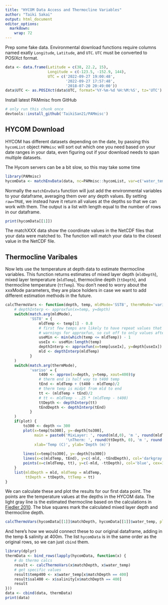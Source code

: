 ```yaml
---
title: "HYCOM Data Access and Thermocline Variables"
author: "Taiki Sakai"
output: html_document
editor_options: 
  markdown: 
    wrap: 72
---
```


Prep some fake data. Environmental download functions require columns
named exatly `Longitude`, `Latitude`, and `UTC`. `UTC` must be converted
to POSIXct format.

```r
data <- data.frame(Latitude = c(38, 22.2, 15),
                   Longitude = c(-123.5, -152.9, 144),
                   UTC = c('2022-09-27 19:00:48',
                           '2022-09-27 17:57:48',
                           '2018-07-20 20:49:00'))
data$UTC <- as.POSIXct(data$UTC, format='%Y-%m-%d %H:%M:%S', tz='UTC')
```

Install latest PAMmisc from GitHub

```r
# only run this chunk once
devtools::install_github('TaikiSan21/PAMmisc')
```

## HYCOM Download

HYCOM has different datasets depending on the date, by passing this
`hycomList` object `PAMmisc` will sort out which one you need based on
your date ranges in your data, even figuring out if your download needs
to span multiple datasets.

The Hycom servers can be a bit slow, so this may take some time

```r
library(PAMmisc)
hycomData <- matchEnvData(data, nc=PAMmisc::hycomList, var=c('water_temp', 'salinity'), raw=TRUE, depth = 0:1000)
```

Normally the `matchEnvData` function will just add the environmental
variables to your dataframe, averaging them over any depth values. By
setting `raw=TRUE`, we instead have it return all values at the depths
so that we can work with them. The output is a list with length equal to
the number of rows in our dataframe.

```r
print(hycomData[[1]])
```

The matchXXX data show the coordinate values in the NetCDF files that
your data were matched to. The function will match your data to the
closest value in the NetCDF file.

## Thermocline Varibales

Now lets use the temperature at depth data to estimate thermocline
variables. This function returns estimates of mixed layer depth
(`mldDepth`), mixed layer temperature (`mldTemp`), thermocline depth
(`ttDepth`), and thermocline temperature (`ttTemp`). You don't need to
worry about the xxxMode parameters, they are place holders in case we
want to add different estimation methods in the future.

```r
calcThermoVars <- function(depth, temp, mldMode='SST8', thermMode='variso', plot=FALSE) {
    # depthInterp <- approxfun(x=temp, y=depth)
    switch(match.arg(mldMode),
           'SST8' = {
               mldTemp <- temp[1] - 0.8
               # first few temps are likely to have repeat values that trigger
               # warnings for approxfun, so cut off to only values after mldTemp
               useMin <- min(which(temp <= mldTemp)) - 1
               useIx <- useMin:length(temp)
               depthInterp <- approxfun(x=temp[useIx], y=depth[useIx])
               mld <- depthInterp(mldTemp)
           }
    )
    switch(match.arg(thermMode),
           'variso' = {
               t400 <- approx(x=depth, y=temp, xout=400)$y
               # therm end is half way to t400 temp
               tEnd <- mldTemp + (t400 - mldTemp)/2
               # therm temp is midpt from mld to end
               tt <- (mldTemp + tEnd)/2
               # tt <- mldTemp - .25 * (mldTemp - t400)
               ttDepth <- depthInterp(tt)
               tEndDepth <- depthInterp(tEnd)
           }
    )
    if(plot) {
        to300 <- depth <= 300
        plot(x=temp[to300], y=-depth[to300],
             main = paste0('MixLayer: ', round(mld,0), 'm ', round(mldTemp, 1), 'C',
                           '\nTherm: ', round(ttDepth, 0), 'm ', round(tt, 1), 'C'),
             xlab='Temp (C)', ylab='Depth (m)')
        
        lines(x=temp[to300], y=-depth[to300])
        lines(x=c(mldTemp, tEnd), y=c(-mld, -tEndDepth), col='darkgray', lwd=4)
        points(x=c(mldTemp, tt), y=c(-mld, -ttDepth), col='blue', cex=1.5, pch=15)
    }
    list(mldDepth = mld, mldTemp = mldTemp,
         ttDepth = ttDepth, ttTemp = tt)
}
```

We can calculate these and plot the results for our first data point.
The points are the temperature values at the depths in the HYCOM data.
The light gray line is the estimated thermocline based on the
calculations in [Fiedler
2010](https://aslopubs.onlinelibrary.wiley.com/doi/epdf/10.4319/lom.2010.8.313).
The blue squares mark the calculated mixed layer depth and thermocline
depth.

```r
calcThermoVars(hycomData[[1]]$matchDepth, hycomData[[1]]$water_temp, plot=TRUE)
```

And here's how we would connect these to our original dataframe, adding
in the temp & salinity at 400m. The list `hycomData` is in the same
order as the original rows, so we can just `cbind` them.

```r
library(dplyr)
thermData <- bind_rows(lapply(hycomData, function(x) {
    # do thermo calcs
    result <- calcThermoVars(x$matchDepth, x$water_temp)
    # get specific values
    result$temp400 <- x$water_temp[x$matchDepth == 400]
    result$sal400 <- x$salinity[x$matchDepth == 400]
    result
}))
data <- cbind(data, thermData)
print(data)
```
